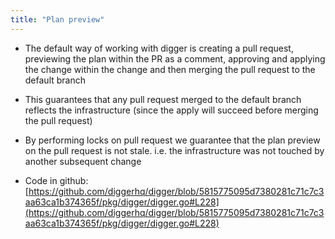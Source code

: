 ```yaml
---
title: "Plan preview"
---
```


* The default way of working with digger is creating a pull request, previewing the plan within the PR as a comment, approving and applying the change within the change and then merging the pull request to the default branch

* This guarantees that any pull request merged to the default branch reflects the infrastructure (since the apply will succeed before merging the pull request)

* By performing locks on pull request we guarantee that the plan preview on the pull request is not stale. i.e. the infrastructure was not touched by another subsequent change

* Code in github: [https://github.com/diggerhq/digger/blob/5815775095d7380281c71c7c3aa63ca1b374365f/pkg/digger/digger.go#L228](https://github.com/diggerhq/digger/blob/5815775095d7380281c71c7c3aa63ca1b374365f/pkg/digger/digger.go#L228)
